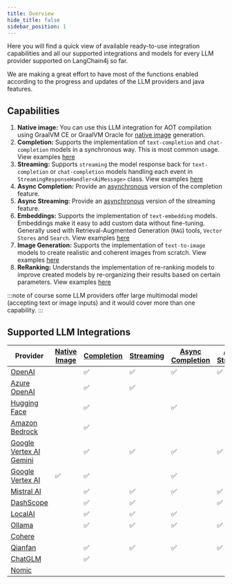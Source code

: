 ```yaml
---
title: Overview
hide_title: false
sidebar_position: 1
---
```


Here you will find a quick view of available ready-to-use integration capabilities and all our supported integrations and models for every LLM provider supported on LangChain4j so far.

We are making a great effort to have most of the functions enabled according to the progress and updates of the LLM providers and java features.

## Capabilities
1. **Native image:** You can use this LLM integration for AOT compilation using GraalVM CE or GraalVM Oracle for [native image](https://www.graalvm.org/latest/reference-manual/native-image/) generation.
2. **Completion:** Supports the implementation of `text-completion` and `chat-completion` models in a synchronous way. This is most common usage. View examples [here](/tutorials/connect-to-llm)
3. **Streaming:** Supports `streaming` the model response back for `text-completion` or `chat-completion` models handling each event in `StreamingResponseHandler<AiMessage>` class. View examples [here](/tutorials/response-streaming)
4. **Async Completion:** Provide an [asynchronous](https://docs.oracle.com/javase/8/docs/api/java/util/concurrent/CompletableFuture.html) version of the completion feature.
5. **Async Streaming:** Provide an [asynchronous](https://docs.oracle.com/javase/8/docs/api/java/util/concurrent/CompletableFuture.html) version of the streaming feature.
6. **Embeddings:** Supports the implementation of `text-embedding` models. Embeddings make it easy to add custom data without fine-tuning. Generally used with Retrieval-Augmented Generation (`RAG`) tools, `Vector Stores` and `Search`. View examples [here](/tutorials/embedding-store)
7. **Image Generation:** Supports the implementation of `text-to-image` models to create realistic and coherent images from scratch. View examples [here](/tutorials/image-models)
8. **ReRanking:** Understands the implementation of re-ranking models to improve created models by re-organizing their results based on certain parameters. View examples [here](/tutorials/reranking-models)

:::note
of course some LLM providers offer large multimodal model (accepting text or image inputs) and it would cover more than one capability.
:::

## Supported LLM Integrations
| Provider                                                                  | [Native Image](/category/code-execution-engines)     | [Completion](/tutorials/connect-to-llm) | [Streaming](/docs/tutorials/response-streaming)  | [Async Completion](/docs/tutorials/connect-to-llm) | [Async Streaming](/docs/tutorials/response-streaming) | [Embeddings](/category/embedding-models) | [Image Generation](/docs/category/image-models) | [ReRanking](/docs/category/reranking-models)
|---------------------------------------------------------------------------| ------------- | ----------- | ------------- | --------- |--------------------------------| ------------ |----------------------------------------------------------------------------------------------|---------------|
| [OpenAI](/integrations/language-models/openai)                       |  | ✅ | ✅ | ✅ | ✅ | ✅ | ✅ |
| [Azure OpenAI](/integrations/language-models/azure-openai)           |  | ✅ | ✅ |  |   | ✅ | ✅ |
| [Hugging Face](/integrations/language-models/huggingface)            |  | ✅ |  | ✅ |  | ✅ |  |  |
| [Amazon Bedrock](/integrations/language-models/amazon-bedrock)        |  | ✅ |  |  |  | ✅ |
| [Google Vertex AI Gemini](/integrations/language-models/google-gemini) |  | ✅ | ✅ | ✅ | ✅ |  |  |
| [Google Vertex AI](/integrations/language-models/google-palm)        | ✅ | ✅ |  | ✅ |  | ✅ | ✅ |
| [Mistral AI](/integrations/language-models/mistralai)                |  | ✅ | ✅ | ✅ | ✅ | ✅ |
| [DashScope](/integrations/language-models/dashscope)                 |  | ✅ | ✅ |  | ✅ | ✅ |
| [LocalAI](/integrations/language-models/localai)                     |  | ✅ | ✅ | ✅ |  | ✅ |  |
| [Ollama](/integrations/language-models/ollama)                       |  | ✅ | ✅ | ✅ | ✅ | ✅ |  |
| [Cohere](/integrations/reranking-models/cohere)                      |  |  |  |  |  |  |  | ✅ |
| [Qianfan](/integrations/language-models/qianfan)                 |  | ✅ | ✅ | ✅ | ✅ | ✅ |  |
| [ChatGLM](/integrations/language-models/chatglm)                     |  | ✅ |  |  |  |  |
| [Nomic](/integrations/language-models/nomic)                         |  |  |  |  |  | ✅ |  |

